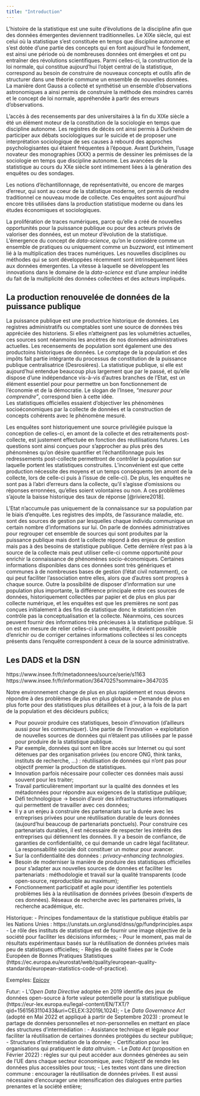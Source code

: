 ```yaml
---
title: "Introduction"
---
```



L'histoire de la statistique est une suite d'évolutions
de la discipline afin que des données émergentes deviennent
traditionnelles. 
Le XIXe siècle, qui est celui
où la statistique s'est constituée en temps
que discipline autonome et s'est dotée d'une partie
des concepts qui en font aujourd'hui le fondement,
est ainsi une période où de nombreuses données
ont émergées et ont pu entraîner des révolutions scientifiques. 
Parmi celles-ci, la construction de la loi normale,
qui constitue aujourd'hui l'objet central
de la statistique, correspond au besoin de construire
de nouveaux concepts et 
outils afin de structurer dans une théorie commune
un ensemble de nouvelles données. 
La manière dont Gauss a collecté et 
synthétisé un ensemble d'observations 
astronomiques a ainsi permis de construire 
la méthode des moindres carrés et 
le concept de loi normale, appréhendée
à partir des erreurs d'observations.

L'accès à des recensements par des universitaires
à la fin
du XIXe siècle a été un élément moteur
de la constitution de la sociologie en temps
que discipline autonome. 
Les registres de décès ont ainsi permis
à Durkheim de participer aux débats sociologiques
sur le suicide et de proposer une
interprétation sociologique
de ses causes à rebourd des 
approches psychologisantes qui 
étaient fréquentes à l'époque. 
Avant Durkheim, l'usage novateur
des monographies (XXX) a permis de
dessiner les prémisses de la sociologie en
temps que discipline autonome.
Les avancées de la statistique au cours
du XXe siècle sont intimement liées
à la génération des enquêtes ou des sondages.

Les notions d'échantillonnage, de représentativité,
ou encore de marges d'erreur, qui sont au coeur de la
statistique moderne, ont permis de rendre traditionnel
ce nouveau mode de collecte. Ces enquêtes sont
aujourd'hui
encore très
utilisées dans la production statistique moderne ou 
dans les
études économiques et sociologiques. 

La prolifération de traces numériques, parce
qu'elle a créé de nouvelles opportunités pour
la puissance publique ou pour des acteurs privés
de valoriser des données, est un moteur 
d'évolution de la statistique. 
L'émergence du concept
de _data-science_, qu'on le considère
comme un ensemble de pratiques ou uniquement comme
un _buzzword_, est intimement lié à la multiplication
des traces numériques.
Les nouvelles disciplines ou méthodes qui se sont développées récemment
sont intrinsèquement liées aux données
émergentes.
La vitesse à laquelle se 
développent les innovations dans le domaine de
la _data-science_
est d'une ampleur inédite du fait
de la multiplicité des données collectées
et des acteurs impliqués.

## La production renouvelée de données de la puissance publique

La puissance publique est une productrice
historique de données. Les
registres administratifs ou 
comptables sont une source
de données très appréciée des
historiens. Si elles n'atteignent 
pas les volumétries actuelles, 
ces sources sont néanmoins
les ancètres de nos données administratives actuelles.
Les recensements de population sont également
une des productoins historiques de données. 
Le comptage de la population et des impôts
fait partie intégrante du processus
de constitution de la puissance
publique centralisatrice (Desrosières). 
La 
statistique publique, si elle est aujourd'hui
entendue beaucoup plus largement que par le passé,
et qu'elle dispose d'une indépendance vis-à-vis
d'autres branches de l'Etat,
est un élément essentiel pour 
pour permettre un bon fonctionnement de l'économie et de la démocratie.
Le slogan de l'Insee, _"mesurer pour comprendre"_,
correspond bien à cette idée.  
Les statistiques officielles essaient d'objectiver les phénomènes
socioéconomiques par la collecte de données et la construction
de concepts cohérents avec le phénomène mesuré. 

Les enquêtes sont historiquement une
source privilégiée puisque
la conception de celles-ci, en amont de la collecte et 
des retraitements post-collecte, est
justement effectuée en fonction des 
réutilisations futures. 
Les questions sont ainsi conçues pour 
s'approcher au plus près des phénomènes qu'on 
désire quantifier et 
l'échantillonnage puis les redressements post-collecte
permettront de contrôler la population
sur laquelle portent les statistiques construites. 
L'inconvénient est que cette production nécessite des moyens
et un temps conséquents (en amont de la collecte, lors de celle-ci puis
à l'issue de celle-ci). De plus, les enquêtes ne sont pas à l'abri
d'erreurs dans la collecte, qu'il s'agisse d'omissions ou réponses
erronnées, qu'elles soient volontaires ou non. 
A ces problèmes s'ajoute la baisse historique des taux de réponse
[@riviere2018]. 

L'Etat n'accumule pas uniquement de la connaissance sur sa population
par le biais d'enquête. Les registres des impôts, de l'assurance maladie, etc.
sont des sources de gestion par lesquelles chaque individu communique
un certain nombre d'informations sur lui. On parle
de données administratives pour regrouper cet ensemble
de sources qui sont produites par la puissance publique
mais dont la collecte répond à des enjeux de 
gestion mais pas à des besoins de statistique publique. Cette dernière
n'est pas à la source de la collecte mais peut utiliser celle-ci
comme opportunité pour enrichir la connaissance de phénomènes 
socio-économiques. 
Certaines informations disponibles dans ces données sont très
génériques et communes à de nombreuses bases de gestion (l'état civil notamment), 
ce qui peut faciliter l'association entre elles, 
alors que d'autres sont propres à chaque source. Outre la possibilité de
disposer d'information sur une population plus importante, la différence
principale entre ces
sources de données,
historiquement collectées
par papier et de plus en plus par collecte numérique, et les enquêtes est
que les premières ne sont pas conçues initialement
à des fins de statistique donc le statisticien n'en contrôle pas
la conceptualisation et la collecte.
Néanmoins, ces sources peuvent fournir des informations très 
précieuses à la statistique publique. Si on est en mesure de relier celles-ci à
une enquête, il devient possible d'enrichir ou de corriger certaines informations
collectées si les concepts présents dans l'enquête correspondent à ceux de la 
source administrative. 

:::{.callout-note}
## Les DADS et la DSN

https://www.insee.fr/fr/metadonnees/source/serie/s1163
https://www.insee.fr/fr/information/3647025?sommaire=3647035
:::


Notre environnement change de plus en plus rapidement et nous devons répondre à des problèmes de plus en plus globaux -> Demande de plus en plus forte pour des statistiques plus détaillées et à jour, à la fois de la part de la population et des décideurs publics;

- Pour pouvoir produire ces statistiques, besoin d'innovation (d'ailleurs aussi pour les communiquer). Une partie de l'innovation -> exploitation de nouvelles sources de données qui n'étaient pas utilisées par le passé pour produire de la statistique publique.
- Par exemple, données qui sont en libre accès sur Internet ou qui sont détenues par des organisation privées (ou encore ONG, think tanks, instituts de recherche, ...) : réutilisation de données qui n'ont pas pour objectif premier la production de statistiques.
- Innovation parfois nécessaire pour collecter ces données mais aussi souvent pour les traiter;
- Travail particulièrement important sur la qualité des données et les métadonnées pour répondre aux exigences de la statistique publique;
- Défi technologique -> besoin d'avoir des infrastructures informatiques qui permettent de travailler avec ces données;
- Il y a un enjeu à construire des partenariats sur la durée avec les entreprises privées pour une réutilisation durable de leurs données (aujourd'hui beaucoup de partenariats ponctuels). Pour construire ces partenariats durables, il est nécessaire de respecter les intérêts des entreprises qui détiennent les données. Il y a besoin de confiance, de garanties de confidentialité, ce qui demande un cadre légal facilitateur. La responsabilité sociale doit constituer un moteur pour avancer.
- Sur la confidentialité des données : *privacy-enhancing technologies*.
- Besoin de moderniser la manière de produire des statistiques officielles pour s'adapter aux nouvelles sources de données et faciliter les partenariats : méthodologie et travail sur la qualité transparents (code open-source, reproductible au maximum);
- Fonctionnement participatif et agile pour identifier les potentiels problèmes liés à la réutilisation de données privées (besoin d'experts de ces données). Réseaux de recherche avec les partenaires privés, la recherche académique, etc.

Historique:
- Principes fondamentaux de la statistique publique établis par les Nations Unies : https://unstats.un.org/unsd/dnss/gp/fundprinciples.aspx
- Le rôle des instituts de statistique est de fournir une image objective de la société pour faciliter les décisions informées;
- Pour le moment, pas mal de résultats expérimentaux basés sur la réutilisation de données privées mais peu de statistiques officielles;
- Règles de qualité fixées par le Code Européen de Bonnes Pratiques Statistiques (https://ec.europa.eu/eurostat/web/quality/european-quality-standards/european-statistics-code-of-practice).

Exemples: [Epicov](https://drees.solidarites-sante.gouv.fr/sources-outils-et-enquetes/enquete-epicov-epidemiologie-et-conditions-de-vie-sous-le-covid-19)

Futur:
- L'*Open Data Directive* adoptée en 2019 identifie des jeux de données open-source à forte valeur potentielle pour la statistique publique (https://eur-lex.europa.eu/legal-content/EN/TXT/?qid=1561563110433&uri=CELEX:32019L1024);
- Le *Data Governance Act* (adopté en Mai 2022 et appliqué à partir de Septembre 2023) : promeut le partage de données personnelles et non-personnelles en mettant en place des structures d'intermédiation :
    - Assistance technique et légale pour faciliter la réutilisation de certaines données protégées du secteur publique;
    - Structures d'intermédiation de la donnée;
    - Certification pour les organisations qui pratiquent le *data altruism*.
- Le *Data Act* (proposition en Février 2022) : règles sur qui peut accéder aux données générées au sein de l'UE dans chaque secteur économique, avec l'objectif de rendre les données plus accessibles pour tous;
- Les textes vont dans une direction commune : encourager la réutilisation de données privées. Il est aussi nécessaire d'encourager une intensification des dialogues entre parties prenantes et la société entière;
